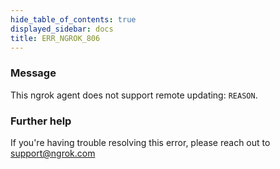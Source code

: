 ```yaml
---
hide_table_of_contents: true
displayed_sidebar: docs
title: ERR_NGROK_806
---
```


### Message

This ngrok agent does not support remote updating: `REASON`.

### Further help

If you're having trouble resolving this error, please reach out to [support@ngrok.com](mailto:support@ngrok.com?subject=Help%20with%20ERR_NGROK_806)
